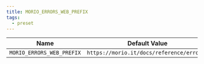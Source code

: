 ```yaml
---
title: MORIO_ERRORS_WEB_PREFIX
tags:
  - preset
---
```


<!-- MORIO_AUTO_GENERATED_CONTENT_STARTS - Manual changes made below will be overwritten -->

| Name                      | Default Value                             |
| ------------------------- | ----------------------------------------- |
| `MORIO_ERRORS_WEB_PREFIX` | `https://morio.it/docs/reference/errors/` |

<!-- MORIO_AUTO_GENERATED_CONTENT_ENDS - Manual changes made above will be overwritten -->
